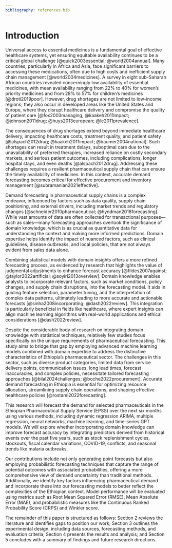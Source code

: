 ```yaml
---
bibliography: references.bib
---
```

# Introduction {#sec-intro}

Universal access to essential medicines is a fundamental goal of effective healthcare systems, yet ensuring equitable availability continues to be a critical global challenge [@quick2003essential; @world2004annual]. Many countries, particularly in Africa and Asia, face significant barriers to accessing these medications, often due to high costs and inefficient supply chain management [@world2004medicines]. A survey in eight sub-Saharan African countries revealed concerningly low availability of essential medicines, with mean availability ranging from 22% to 40% for women’s priority medicines and from 28% to 57% for children’s medicines [@droti2019poor]. However, drug shortages are not limited to low-income regions; they also occur in developed areas like the United States and Europe, where they disrupt healthcare delivery and compromise the quality of patient care [@fox2003managing; @kaakeh2011impact; @johnson2011drug; @huys2013european; @le2011prevalence].

The consequences of drug shortages extend beyond immediate healthcare delivery, impacting healthcare costs, treatment quality, and patient safety [@alspach2012drug; @kaakeh2011impact; @baumer2004national]. Such shortages can result in treatment delays, suboptimal care due to the unavailability of preferred therapies, increased reliance on costly secondary markets, and serious patient outcomes, including complications, longer hospital stays, and even deaths [@alspach2012drug]. Addressing these challenges requires a resilient pharmaceutical supply chain that can ensure the timely availability of medicines. In this context, accurate demand forecasting becomes critical for effective procurement and inventory management [@subramanian2021effective].

Demand forecasting in pharmaceutical supply chains is a complex endeavor, influenced by factors such as data quality, supply chain positioning, and external drivers, including market trends and regulatory changes [@schneider2010pharmaceutical; @hyndman2018forecasting]. While vast amounts of data are often collected for transactional purposes—such as sales—many forecasting approaches overlook the significance of domain knowledge, which is as crucial as quantitative data for understanding the context and making more informed predictions. Domain expertise helps identify the impact of nuanced factors, such as clinical guidelines, disease outbreaks, and local policies, that are not always evident from sales data alone.

Combining statistical models with domain insights offers a more refined forecasting process, as evidenced by research that highlights the value of judgmental adjustments to enhance forecast accuracy [@fildes2007against; @taylor2022artificial; @soyiri2013overview]. Domain knowledge enables analysts to incorporate relevant factors, such as market conditions, policy changes, and supply chain disruptions, into the forecasting model. It aids in guiding feature selection, parameter tuning, and the interpretation of complex data patterns, ultimately leading to more accurate and actionable forecasts [@sinha2008incorporating; @dash2022review]. This integration is particularly beneficial in fields like healthcare, where expert insights can align machine learning algorithms with real-world applications and ethical considerations [@dash2022review].

Despite the considerable body of research on integrating domain knowledge with statistical techniques, relatively few studies focus specifically on the unique requirements of pharmaceutical forecasting. This study aims to bridge that gap by employing advanced machine learning models combined with domain expertise to address the distinctive characteristics of Ethiopia’s pharmaceutical sector. The challenges in this sector, such as diverse product categories, limited data from service delivery points, communication issues, long lead times, forecast inaccuracies, and complex policies, necessitate tailored forecasting approaches [@bilal2024challenges; @boche2022procurement]. Accurate demand forecasting in Ethiopia is essential for optimizing resource allocation, streamlining supply chain operations, and shaping effective healthcare policies [@rostami2022forecasting].

This research will forecast the demand for selected pharmaceuticals in the Ethiopian Pharmaceutical Supply Service (EPSS) over the next six months using various methods, including dynamic regression ARIMA, multiple regression, neural networks, machine learning, and time-series GPT models. We will explore whether incorporating domain knowledge can improve forecast accuracy by integrating predictors derived from historical events over the past five years, such as stock replenishment cycles, stockouts, fiscal calendar variations, COVID-19, conflicts, and seasonal trends like malaria outbreaks.

Our contributions include not only generating point forecasts but also employing probabilistic forecasting techniques that capture the range of potential outcomes with associated probabilities, offering a more comprehensive view of demand uncertainty than traditional methods. Additionally, we identify key factors influencing pharmaceutical demand and incorporate these into our forecasting models to better reflect the complexities of the Ethiopian context. Model performance will be evaluated using metrics such as Root Mean Squared Error (RMSE), Mean Absolute Error (MAE), and probabilistic measures like the Continuous Ranked Probability Score (CRPS) and Winkler score.

The remainder of this paper is structured as follows: Section 2 reviews the literature and identifies gaps to position our work; Section 3 outlines the experimental design, including data sources, forecasting methods, and evaluation criteria; Section 4 presents the results and analysis; and Section 5 concludes with a summary of findings and future research directions.


